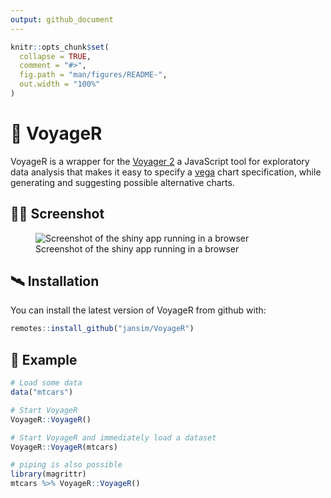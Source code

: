 ```yaml
---
output: github_document
---
```


<!-- README.md is generated from README.Rmd. Please edit that file -->

```r
knitr::opts_chunk$set(
  collapse = TRUE,
  comment = "#>",
  fig.path = "man/figures/README-",
  out.width = "100%"
)
```

# 🚀 VoyageR

VoyageR is a wrapper for the [Voyager 2](https://github.com/vega/voyager) a JavaScript tool for exploratory data analysis that makes it easy to specify a [vega](https://github.com/vega/vega) chart specification, while generating and suggesting possible alternative charts.

## 🧑‍🚀 Screenshot

![Screenshot of the shiny app running in a browser](./man/figures/screenshot-app.png)

## 🛰️ Installation

You can install the latest version of VoyageR from github with:

```r
remotes::install_github("jansim/VoyageR")
```

## 🔭 Example

```r
# Load some data
data("mtcars")

# Start VoyageR
VoyageR::VoyageR()

# Start VoyageR and immediately load a dataset
VoyageR::VoyageR(mtcars)

# piping is also possible
library(magrittr)
mtcars %>% VoyageR::VoyageR()
```

